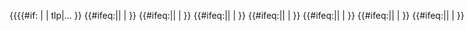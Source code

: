 <span style="white-space:nowrap;">&#123;&#123;{{#if:{{{1|}}}
| [[{{ns:Template}}:{{{1}}}|{{{1}}}]] | tlp&#124;... }}<!--
-->{{#ifeq:{{{2|x}}}|{{{2|}}}| &#124;{{{2}}} }}<!--
-->{{#ifeq:{{{3|x}}}|{{{3|}}}| &#124;{{{3}}} }}<!--
-->{{#ifeq:{{{4|x}}}|{{{4|}}}| &#124;{{{4}}} }}<!--
-->{{#ifeq:{{{5|x}}}|{{{5|}}}| &#124;{{{5}}} }}<!--
-->{{#ifeq:{{{6|x}}}|{{{6|}}}| &#124;{{{6}}} }}<!--
-->{{#ifeq:{{{7|x}}}|{{{7|}}}| &#124;{{{7}}} }}<!--
-->{{#ifeq:{{{8|x}}}|{{{8|}}}| &#124;{{{8}}} }}<!--
-->{{#ifeq:{{{9|x}}}|{{{9|}}}| &#124;{{{9}}} }}<!--
-->&#125;&#125;</span><noinclude>

{{documentation}}
<!-- Add categories and interwikis to the /doc subpage, not here! -->
</noinclude>